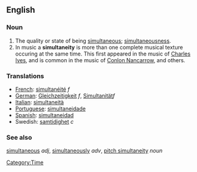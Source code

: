==English==
===Noun===
# The quality or state of being [[simultaneous]]; [[simultaneousness]].
# In music a '''simultaneity''' is more than one complete musical texture occuring at the same time. This first appeared in the music of [http://en.wikipedia.org/wiki/Charles_Ives Charles Ives], and is common in the music of [http://en.wikipedia.org/wiki/Conlon_Nancarrow Conlon Nancarrow], and others.

===Translations===
*[[French]]: [[simultanéité]] ''f''
*[[German]]: [[Gleichzeitigkeit]] ''f'', [[Simultanität]]''f''
*[[Italian]]: [[simultaneità]]
*[[Portuguese]]: [[simultaneidade]]
*[[Spanish]]: [[simultaneidad]]
*Swedish: [[samtidighet]] ''c''

===See also===
[[simultaneous]] ''adj'', [[simultaneously]] ''adv'', [[pitch simultaneity]] ''noun''

[[Category:Time]]